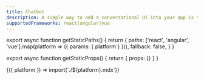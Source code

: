 ```yaml
---
title: Chatbot
description: A simple way to add a conversational UI into your app is to use our ChatBot Component.
supportedFrameworks: react|angular|vue
---
```



export async function getStaticPaths() {
  return {
    paths: ['react', 'angular', 'vue'].map(platform => ({ params: { platform } })),
    fallback: false,
  }
}

export async function getStaticProps() {
  return { props: {} }
}

<Fragment useCommonWebContent>
  {({ platform }) => import(`./${platform}.mdx`)}
</Fragment>
